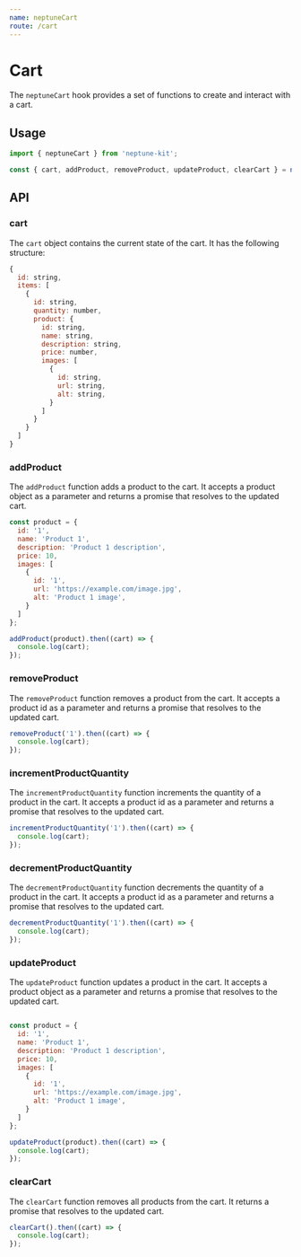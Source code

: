 ```yaml
---
name: ​neptuneCart
route: /cart
---
```


# Cart

The ```neptuneCart``` hook provides a set of functions to create and interact with a cart.

## Usage

```js
import { neptuneCart } from 'neptune-kit';

const { cart, addProduct, removeProduct, updateProduct, clearCart } = neptuneCart();
```

## API

### cart

The ```cart``` object contains the current state of the cart. It has the following structure:

```js
{
  id: string,
  items: [
    {
      id: string,
      quantity: number,
      product: {
        id: string,
        name: string,
        description: string,
        price: number,
        images: [
          {
            id: string,
            url: string,
            alt: string,
          }
        ]
      }
    }
  ]
}
```

### addProduct

The ```addProduct``` function adds a product to the cart. It accepts a product object as a parameter and returns a promise that resolves to the updated cart.

```js
const product = {
  id: '1',
  name: 'Product 1',
  description: 'Product 1 description',
  price: 10,
  images: [
    {
      id: '1',
      url: 'https://example.com/image.jpg',
      alt: 'Product 1 image',
    }
  ]
};

addProduct(product).then((cart) => {
  console.log(cart);
});
```

### removeProduct

The ```removeProduct``` function removes a product from the cart. It accepts a product id as a parameter and returns a promise that resolves to the updated cart.

```js
removeProduct('1').then((cart) => {
  console.log(cart);
});
```

### incrementProductQuantity

The ```incrementProductQuantity``` function increments the quantity of a product in the cart. It accepts a product id as a parameter and returns a promise that resolves to the updated cart.

```js
incrementProductQuantity('1').then((cart) => {
  console.log(cart);
});
```

### decrementProductQuantity

The ```decrementProductQuantity``` function decrements the quantity of a product in the cart. It accepts a product id as a parameter and returns a promise that resolves to the updated cart.

```js
decrementProductQuantity('1').then((cart) => {
  console.log(cart);
});
```

### updateProduct

The ```updateProduct``` function updates a product in the cart. It accepts a product object as a parameter and returns a promise that resolves to the updated cart.

```js

const product = {
  id: '1',
  name: 'Product 1',
  description: 'Product 1 description',
  price: 10,
  images: [
    {
      id: '1',
      url: 'https://example.com/image.jpg',
      alt: 'Product 1 image',
    }
  ]
};

updateProduct(product).then((cart) => {
  console.log(cart);
});
```

### clearCart

The ```clearCart``` function removes all products from the cart. It returns a promise that resolves to the updated cart.

```js
clearCart().then((cart) => {
  console.log(cart);
});
```

